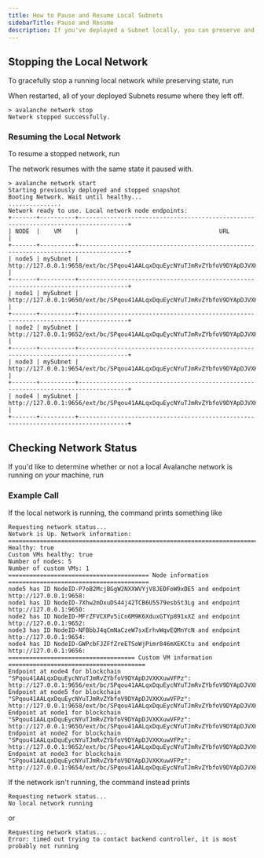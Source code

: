 ```yaml
---
title: How to Pause and Resume Local Subnets
sidebarTitle: Pause and Resume
description: If you've deployed a Subnet locally, you can preserve and restore the state of your deployed Subnets.
---
```


Stopping the Local Network[​](#stopping-the-local-network "Direct link to heading")
-----------------------------------------------------------------------------------

To gracefully stop a running local network while preserving state, run

When restarted, all of your deployed Subnets resume where they left off.

```
> avalanche network stop
Network stopped successfully.

```


### Resuming the Local Network[​](#resuming-the-local-network "Direct link to heading")

To resume a stopped network, run

The network resumes with the same state it paused with.

```
> avalanche network start
Starting previously deployed and stopped snapshot
Booting Network. Wait until healthy...
...............
Network ready to use. Local network node endpoints:
+-------+----------+------------------------------------------------------------------------------------+
| NODE  |    VM    |                                        URL                                         |
+-------+----------+------------------------------------------------------------------------------------+
| node5 | mySubnet | http://127.0.0.1:9658/ext/bc/SPqou41AALqxDquEycNYuTJmRvZYbfoV9DYApDJVXKXuwVFPz/rpc |
+-------+----------+------------------------------------------------------------------------------------+
| node1 | mySubnet | http://127.0.0.1:9650/ext/bc/SPqou41AALqxDquEycNYuTJmRvZYbfoV9DYApDJVXKXuwVFPz/rpc |
+-------+----------+------------------------------------------------------------------------------------+
| node2 | mySubnet | http://127.0.0.1:9652/ext/bc/SPqou41AALqxDquEycNYuTJmRvZYbfoV9DYApDJVXKXuwVFPz/rpc |
+-------+----------+------------------------------------------------------------------------------------+
| node3 | mySubnet | http://127.0.0.1:9654/ext/bc/SPqou41AALqxDquEycNYuTJmRvZYbfoV9DYApDJVXKXuwVFPz/rpc |
+-------+----------+------------------------------------------------------------------------------------+
| node4 | mySubnet | http://127.0.0.1:9656/ext/bc/SPqou41AALqxDquEycNYuTJmRvZYbfoV9DYApDJVXKXuwVFPz/rpc |
+-------+----------+------------------------------------------------------------------------------------+

```


Checking Network Status[​](#checking-network-status "Direct link to heading")
-----------------------------------------------------------------------------

If you'd like to determine whether or not a local Avalanche network is running on your machine, run

### Example Call[​](#example-call "Direct link to heading")

If the local network is running, the command prints something like

```
Requesting network status...
Network is Up. Network information:
==================================================================================================
Healthy: true
Custom VMs healthy: true
Number of nodes: 5
Number of custom VMs: 1
======================================== Node information ========================================
node5 has ID NodeID-P7oB2McjBGgW2NXXWVYjV8JEDFoW9xDE5 and endpoint http://127.0.0.1:9658:
node1 has ID NodeID-7Xhw2mDxuDS44j42TCB6U5579esbSt3Lg and endpoint http://127.0.0.1:9650:
node2 has ID NodeID-MFrZFVCXPv5iCn6M9K6XduxGTYp891xXZ and endpoint http://127.0.0.1:9652:
node3 has ID NodeID-NFBbbJ4qCmNaCzeW7sxErhvWqvEQMnYcN and endpoint http://127.0.0.1:9654:
node4 has ID NodeID-GWPcbFJZFfZreETSoWjPimr846mXEKCtu and endpoint http://127.0.0.1:9656:
==================================== Custom VM information =======================================
Endpoint at node4 for blockchain "SPqou41AALqxDquEycNYuTJmRvZYbfoV9DYApDJVXKXuwVFPz": http://127.0.0.1:9656/ext/bc/SPqou41AALqxDquEycNYuTJmRvZYbfoV9DYApDJVXKXuwVFPz/rpc
Endpoint at node5 for blockchain "SPqou41AALqxDquEycNYuTJmRvZYbfoV9DYApDJVXKXuwVFPz": http://127.0.0.1:9658/ext/bc/SPqou41AALqxDquEycNYuTJmRvZYbfoV9DYApDJVXKXuwVFPz/rpc
Endpoint at node1 for blockchain "SPqou41AALqxDquEycNYuTJmRvZYbfoV9DYApDJVXKXuwVFPz": http://127.0.0.1:9650/ext/bc/SPqou41AALqxDquEycNYuTJmRvZYbfoV9DYApDJVXKXuwVFPz/rpc
Endpoint at node2 for blockchain "SPqou41AALqxDquEycNYuTJmRvZYbfoV9DYApDJVXKXuwVFPz": http://127.0.0.1:9652/ext/bc/SPqou41AALqxDquEycNYuTJmRvZYbfoV9DYApDJVXKXuwVFPz/rpc
Endpoint at node3 for blockchain "SPqou41AALqxDquEycNYuTJmRvZYbfoV9DYApDJVXKXuwVFPz": http://127.0.0.1:9654/ext/bc/SPqou41AALqxDquEycNYuTJmRvZYbfoV9DYApDJVXKXuwVFPz/rpc

```


If the network isn't running, the command instead prints

```
Requesting network status...
No local network running

```


or

```
Requesting network status...
Error: timed out trying to contact backend controller, it is most probably not running

```
